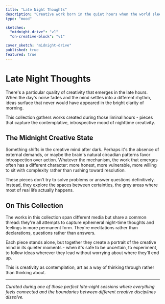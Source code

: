 ```yaml
---
title: "Late Night Thoughts"
description: "Creative work born in the quiet hours when the world sleeps and ideas whisper."
type: "mood"

sketches:
  "midnight-drive": "v1"
  "on-creative-block": "v1"

cover_sketch: "midnight-drive"
published: true
featured: true
---
```


# Late Night Thoughts

There's a particular quality of creativity that emerges in the late hours. When the day's noise fades and the mind settles into a different rhythm, ideas surface that never would have appeared in the bright clarity of morning.

This collection gathers works created during those liminal hours - pieces that capture the contemplative, introspective mood of nighttime creativity.

## The Midnight Creative State

Something shifts in the creative mind after dark. Perhaps it's the absence of external demands, or maybe the brain's natural circadian patterns favor introspection over action. Whatever the mechanism, the work that emerges often has a different character: more honest, more vulnerable, more willing to sit with complexity rather than rushing toward resolution.

These pieces don't try to solve problems or answer questions definitively. Instead, they explore the spaces between certainties, the grey areas where most of real life actually happens.

## On This Collection

The works in this collection span different media but share a common thread: they're all attempts to capture ephemeral night-time thoughts and feelings in more permanent form. They're meditations rather than declarations, questions rather than answers.

Each piece stands alone, but together they create a portrait of the creative mind in its quieter moments - when it's safe to be uncertain, to experiment, to follow ideas wherever they lead without worrying about where they'll end up.

This is creativity as contemplation, art as a way of thinking through rather than thinking about.

---

*Curated during one of those perfect late-night sessions where everything feels connected and the boundaries between different creative disciplines dissolve.*